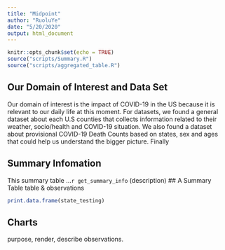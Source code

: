 ```yaml
---
title: "Midpoint"
author: "RuoluYe"
date: "5/20/2020"
output: html_document
---
```


```r
knitr::opts_chunk$set(echo = TRUE)
source("scripts/Summary.R")
source("scripts/aggregated_table.R")
```

## Our Domain of Interest and Data Set
Our domain of interest is the impact of COVID-19 in the US because it is relevant to our daily life at this moment. For datasets, we found a general dataset about each U.S counties that collects information related to their weather, socio/health and COVID-19 situation. We also found a dataset about provisional COVID-19 Death Counts based on states, sex and ages that could help us understand the bigger picture. Finally 


## Summary Infomation
This summary table ...`r get_summary_info`
(description)
## A Summary Table
table & observations
```r
print.data.frame(state_testing)
```
## Charts
purpose, render, describe observations.
